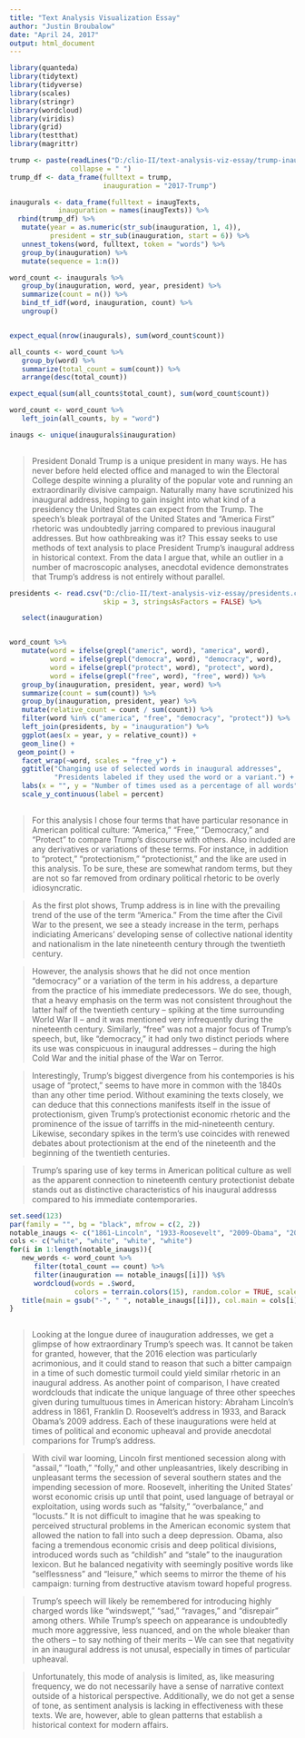 ```yaml
---
title: "Text Analysis Visualization Essay"
author: "Justin Broubalow"
date: "April 24, 2017"
output: html_document
---
```


```r
library(quanteda)
library(tidytext)
library(tidyverse)
library(scales)
library(stringr)
library(wordcloud)
library(viridis)
library(grid)
library(testthat)
library(magrittr)
```


```r
trump <- paste(readLines("D:/clio-II/text-analysis-viz-essay/trump-inaug.txt"),
               collapse = " ")
trump_df <- data_frame(fulltext = trump,
                       inauguration = "2017-Trump")

inaugurals <- data_frame(fulltext = inaugTexts,
			inauguration = names(inaugTexts)) %>%
  rbind(trump_df) %>% 
   mutate(year = as.numeric(str_sub(inauguration, 1, 4)),
          president = str_sub(inauguration, start = 6)) %>%
   unnest_tokens(word, fulltext, token = "words") %>%
   group_by(inauguration) %>%
   mutate(sequence = 1:n()) 

```

```r
word_count <- inaugurals %>%
   group_by(inauguration, word, year, president) %>%
   summarize(count = n()) %>%
   bind_tf_idf(word, inauguration, count) %>%
   ungroup()


expect_equal(nrow(inaugurals), sum(word_count$count))

all_counts <- word_count %>%
   group_by(word) %>%
   summarize(total_count = sum(count)) %>%
   arrange(desc(total_count))

expect_equal(sum(all_counts$total_count), sum(word_count$count))

word_count <- word_count %>%
   left_join(all_counts, by = "word")

inaugs <- unique(inaugurals$inauguration)
   
```

> President Donald Trump is a unique president in many ways. He has never before held elected office and managed to win the Electoral College despite winning a plurality of the popular vote and running an extraordinarily divisive campaign. Naturally many have scrutinized his inaugural address, hoping to gain insight into what kind of a presidency the United States can expect from the Trump. The speech's bleak portrayal of the United States and "America First" rhetoric was undoubtedly jarring compared to previous inaugural addresses. But how oathbreaking was it? This essay seeks to use methods of text analysis to place President Trump's inaugural address in historical context. From the data I argue that, while an outlier in a number of macroscopic analyses, anecdotal evidence demonstrates that Trump's address is not entirely without parallel.

```r
presidents <- read.csv("D:/clio-II/text-analysis-viz-essay/presidents.csv",
                       skip = 3, stringsAsFactors = FALSE) %>%

   select(inauguration)


word_count %>%
   mutate(word = ifelse(grepl("americ", word), "america", word),
          word = ifelse(grepl("democra", word), "democracy", word),
          word = ifelse(grepl("protect", word), "protect", word),
          word = ifelse(grepl("free", word), "free", word)) %>%
   group_by(inauguration, president, year, word) %>%
   summarize(count = sum(count)) %>% 
   group_by(inauguration, president, year) %>%
   mutate(relative_count = count / sum(count)) %>%
   filter(word %in% c("america", "free", "democracy", "protect")) %>%
   left_join(presidents, by = "inauguration") %>% 
   ggplot(aes(x = year, y = relative_count)) +
   geom_line() +
  geom_point() +
   facet_wrap(~word, scales = "free_y") +
   ggtitle("Changing use of selected words in inaugural addresses",
           "Presidents labeled if they used the word or a variant.") +
   labs(x = "", y = "Number of times used as a percentage of all words") +
   scale_y_continuous(label = percent)
  
```

> For this analysis I chose four terms that have particular resonance in American political culture: "America," "Free," "Democracy," and "Protect" to compare Trump's discourse with others. Also included are any derivatives or variations of these terms. For instance, in addition to "protect," "protectionism," "protectionist," and the like are used in this analysis. To be sure, these are somewhat random terms, but they are not so far removed from ordinary political rhetoric to be overly idiosyncratic.

> As the first plot shows, Trump address is in line with the prevailing trend of the use of the term "America." From the time after the Civil War to the present, we see a steady increase in the term, perhaps indiciating Americans' developing sense of collective national identity and nationalism in the late nineteenth century through the twentieth century. 

> However, the analysis shows that he did not once mention "democracy" or a variation of the term in his address, a departure from the practice of his immediate predecessors. We do see, though, that a heavy emphasis on the term was not consistent throughout the latter half of the twentieth century -- spiking at the time surrounding World War II -- and it was mentioned very infrequently during the nineteenth century. Similarly, "free" was not a major focus of Trump's speech, but, like "democracy," it had only two distinct periods where its use was conspicuous in inaugural addresses -- during the high Cold War and the initial phase of the War on Terror.  

> Interestingly, Trump's biggest divergence from his contempories is his usage of "protect," seems to have more in common with the 1840s than any other time period. Without examining the texts closely, we can deduce that this connections manifests itself in the issue of protectionism, given Trump's protectionist economic rhetoric and the prominence of the issue of tarriffs in the mid-nineteenth century. Likewise, secondary spikes in the term's use coincides with renewed debates about protectionism at the end of the nineteenth and the beginning of the twentieth centuries.

> Trump's sparing use of key terms in American political culture as well as the apparent connection to nineteenth century protectionist debate stands out as distinctive characteristics of his inaugural addresss compared to his immediate contemporaries.


```r
set.seed(123)
par(family = "", bg = "black", mfrow = c(2, 2))
notable_inaugs <- c("1861-Lincoln", "1933-Roosevelt", "2009-Obama", "2017-Trump")
cols <- c("white", "white", "white", "white")
for(i in 1:length(notable_inaugs)){
   new_words <- word_count %>%
      filter(total_count == count) %>%
      filter(inauguration == notable_inaugs[[i]]) %$%
      wordcloud(words = .$word, 
                colors = terrain.colors(15), random.color = TRUE, scale = c(1.1, 0.9))
   title(main = gsub("-", " ", notable_inaugs[[i]]), col.main = cols[i])
}
  
```

> Looking at the longue duree of inauguration addresses, we get a glimpse of how extraordinary Trump's speech was. It cannot be taken for granted, however, that the 2016 election was particularly acrimonious, and it could stand to reason that such a bitter campaign in a time of such domestic turmoil could yield similar rhetoric in an inaugural address. As another point of comparison, I have created wordclouds that indicate the unique language of three other speeches given during tumultuous times in American history: Abraham Lincoln's address in 1861, Franklin D. Roosevelt's address in 1933, and Barack Obama's 2009 address. Each of these inaugurations were held at times of political and economic upheaval and provide anecdotal comparions for Trump's address.

> With civil war looming, Lincoln first mentioned secession along with "assail," "loath," "folly," and other unpleasantries, likely describing in unpleasant terms the secession of several southern states and the impending secession of more. Roosevelt, inheriting the United States' worst economic crisis up until that point, used language of betrayal or exploitation, using words such as "falsity," "overbalance," and "locusts." It is not difficult to imagine that he was speaking to perceived structural problems in the American economic system that allowed the nation to fall into such a deep depression. Obama, also facing a tremendous economic crisis and deep political divisions, introduced words such as "childish" and "stale" to the inauguration lexicon. But he balanced negativity with seemingly positive words like "selflessness" and "leisure," which seems to mirror the theme of his campaign: turning from destructive atavism toward hopeful progress. 

> Trump's speech will likely be remembered for introducing highly charged words like "windswept," "sad," "ravages," and "disrepair" among others. While Trump's speech on appearance is undoubtedly much more aggressive, less nuanced, and on the whole bleaker than the others -- to say nothing of their merits -- We can see that negativity in an inaugural address is not unusal, especially in times of particular upheaval. 

> Unfortunately, this mode of analysis is limited, as, like measuring frequency, we do not necessarily have a sense of narrative context outside of a historical perspective. Additionally, we do not get a sense of tone, as sentiment analysis is lacking in effectiveness with these texts. We are, however, able to glean patterns that establish a historical context for modern affairs.